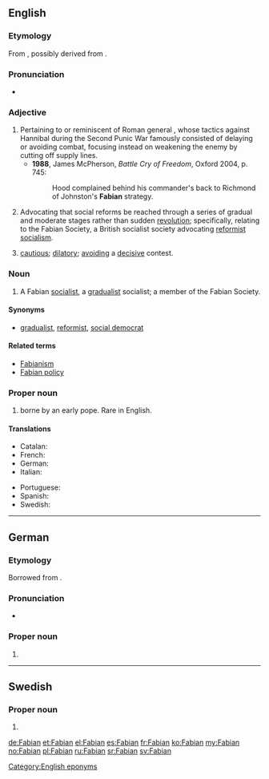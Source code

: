 {{also|Fabián|fǎbiàn}}
==English==

===Etymology===
From {{etyl|la|en}} {{term|Fabianus||belonging to Fabius|lang=la}}, possibly derived from {{term|faba||bean|lang=la}}.

===Pronunciation===
* {{IPA|/ˈfeɪbiən/|lang=en}}

===Adjective===
{{en-adj}}

# Pertaining to or reminiscent of Roman general {{w|Fabius Maximus}}, whose tactics against Hannibal during the Second Punic War famously consisted of delaying or avoiding combat, focusing instead on weakening the enemy by cutting off supply lines.
#* '''1988''', James McPherson, ''Battle Cry of Freedom'', Oxford 2004, p. 745:
#*: Hood complained behind his commander's back to Richmond of Johnston's '''Fabian''' strategy. 
# Advocating that social reforms be reached through a series of gradual and moderate stages rather than sudden [[revolution]]; specifically, relating to the Fabian Society, a British socialist society advocating [[reformist]] [[socialism]].
# {{context|by extension|lang=en}} [[cautious]]; [[dilatory]]; [[avoiding]] a [[decisive]] contest.

===Noun===
{{en-noun}}

# A Fabian [[socialist]], a [[gradualist]] socialist; a member of the Fabian Society.

====Synonyms====
* {{sense|gradualist socialist}} [[gradualist]], [[reformist]], [[social democrat]]

====Related terms====
* [[Fabianism]]
* [[Fabian policy]]

===Proper noun===
{{en-proper noun}}

# {{given name|male|from=Latin}} borne by an early pope. Rare in English.

====Translations====
{{trans-top|male given name}}
* Catalan: {{t|ca|Fabià}}
* French: {{t+|fr|Fabien}}
* German: {{t+|de|Fabian}}
* Italian: {{t+|it|Fabiano}}
{{trans-mid}}
* Portuguese: {{t|pt|Fabiano}}
* Spanish: {{t+|es|Fabián}}
* Swedish: {{t+|sv|Fabian}}
{{trans-bottom}}

----

==German==

===Etymology===
Borrowed from {{etyl|la|de}} {{term|Fabianus||belonging to Fabius|lang=la}}.

===Pronunciation===
* {{IPA|/ˈfaːbian/|lang=de}}

===Proper noun===
{{head|de|proper noun}}

# {{given name|male|lang=de}}

----

==Swedish==

===Proper noun===
{{head|sv|proper noun}}

# {{given name|male|lang=sv}}

[[Category:English eponyms]]
[[de:Fabian]]
[[et:Fabian]]
[[el:Fabian]]
[[es:Fabian]]
[[fr:Fabian]]
[[ko:Fabian]]
[[my:Fabian]]
[[no:Fabian]]
[[pl:Fabian]]
[[ru:Fabian]]
[[sr:Fabian]]
[[sv:Fabian]]